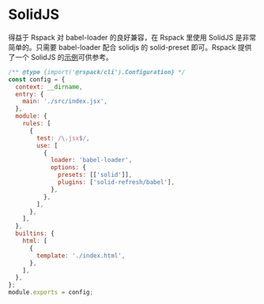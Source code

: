 # SolidJS

得益于 Rspack 对 babel-loader 的良好兼容，在 Rspack 里使用 SolidJS 是非常简单的。只需要 babel-loader 配合 solidjs 的 solid-preset 即可。Rspack 提供了一个 SolidJS 的[示例](https://github.com/web-infra-dev/rspack/tree/main/examples/solid)可供参考。

```js title="rspack.config.js"
/** @type {import('@rspack/cli').Configuration} */
const config = {
  context: __dirname,
  entry: {
    main: './src/index.jsx',
  },
  module: {
    rules: [
      {
        test: /\.jsx$/,
        use: [
          {
            loader: 'babel-loader',
            options: {
              presets: [['solid']],
              plugins: ['solid-refresh/babel'],
            },
          },
        ],
      },
    ],
  },
  builtins: {
    html: [
      {
        template: './index.html',
      },
    ],
  },
};
module.exports = config;
```
